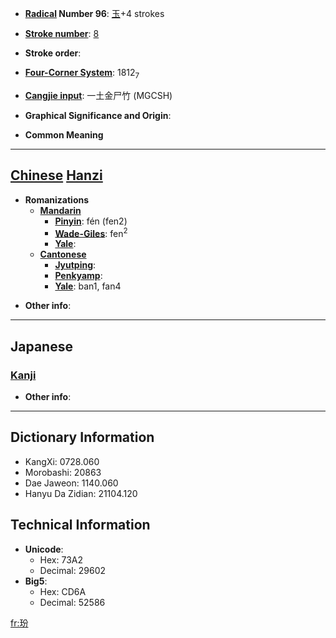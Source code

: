 * '''[[Wiktionary:Chinese radical index| Radical]] Number 96''': [[Wiktionary:Chinese radical index 玉|玉]]+4 strokes

* '''[[Wiktionary:Chinese total strokes index|Stroke number]]''': [[Wiktionary:Chinese total strokes index 8|8]]

* '''Stroke order''': 

* '''[[Wiktionary:Chinese four corner index|Four-Corner System]]''': 1812<sub>7</sub>

* '''[[Wiktionary:Chinese Cangjie index|Cangjie input]]''': 一土金尸竹 (MGCSH)

* '''Graphical Significance and Origin''': 

* '''Common Meaning'''

----

== [[Chinese]] [[Hanzi]] ==

* '''Romanizations'''
** '''[[Mandarin]]'''
*** '''[[Pinyin]]''': fén (fen2)
*** '''[[Wade-Giles]]''': fen<sup>2</sup>
*** '''[[Yale]]''': 
** '''[[Cantonese]]'''
*** '''[[Jyutping]]''':
*** '''[[Penkyamp]]''': 
*** '''[[Yale]]''': ban1, fan4

* '''Other info''': 

----

==Japanese==
===[[Kanji]]===
{{kanji|on readings=[[ひん]] (hin), [[ふん]] (fun), [[はん]] (han), [[へん]] (hen)|kun readings=[[たま]] (tama)}}

* '''Other info''':  

----

== Dictionary Information ==

* KangXi: 0728.060
* Morobashi: 20863
* Dae Jaweon: 1140.060
* Hanyu Da Zidian: 21104.120

== Technical Information ==

* '''Unicode''':
** Hex: 73A2
** Decimal: 29602
* '''Big5''':
** Hex: CD6A
** Decimal: 52586

[[fr:玢]]